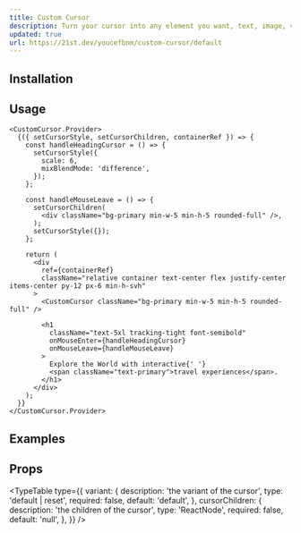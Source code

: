 ```yaml
---
title: Custom Cursor
description: Turn your cursor into any element you want, text, image, video, or a shape.
updated: true
url: https://21st.dev/youcefbnm/custom-cursor/default
---
```


<ComponentPreview name="custom-cursor-demo" />

## Installation

<ComponentInstallation name="custom-cursor" />

## Usage

```tsx
<CustomCursor.Provider>
  {({ setCursorStyle, setCursorChildren, containerRef }) => {
    const handleHeadingCursor = () => {
      setCursorStyle({
        scale: 6,
        mixBlendMode: 'difference',
      });
    };

    const handleMouseLeave = () => {
      setCursorChildren(
        <div className="bg-primary min-w-5 min-h-5 rounded-full" />,
      );
      setCursorStyle({});
    };

    return (
      <div
        ref={containerRef}
        className="relative container text-center flex justify-center items-center py-12 px-6 min-h-svh"
      >
        <CustomCursor className="bg-primary min-w-5 min-h-5 rounded-full" />

        <h1
          className="text-5xl tracking-tight font-semibold"
          onMouseEnter={handleHeadingCursor}
          onMouseLeave={handleMouseLeave}
        >
          Explore the World with interactive{' '}
          <span className="text-primary">travel experiences</span>.
        </h1>
      </div>
    );
  }}
</CustomCursor.Provider>
```

## Examples

<ComponentPreview name="custom-cursor-2-demo" />

## Props

<TypeTable
  type={{
    variant: {
      description: 'the variant of the cursor',
      type: 'default | reset',
      required: false,
      default: 'default',
    },
    cursorChildren: {
      description: 'the children of the cursor',
      type: 'ReactNode',
      required: false,
      default: 'null',
    },
  }}
/>
````
